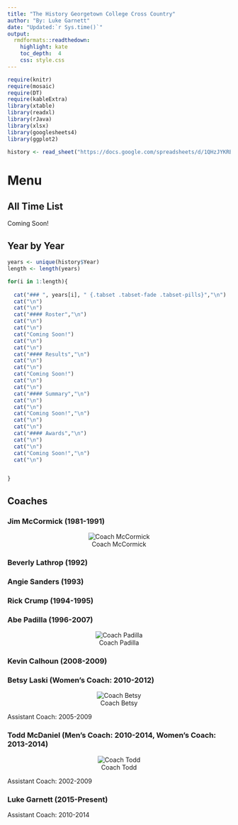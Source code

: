 ```yaml
---
title: "The History Georgetown College Cross Country"
author: "By: Luke Garnett"
date: "Updated:`r Sys.time()`"
output:
  rmdformats::readthedown:
    highlight: kate
    toc_depth:  4
    css: style.css
---
```


```r
require(knitr)
require(mosaic)
require(DT)
require(kableExtra)
library(xtable)
library(readxl)
library(rJava)
library(xlsx)
library(googlesheets4)
library(ggplot2)

history <- read_sheet("https://docs.google.com/spreadsheets/d/1QHzJYKRBgV-yQtBsh1UF5412YH71o__I7tq_tC58380/edit?usp=sharing")
```

# Menu {.tabset .tabset-fade .tabset-pills}

## All Time List

Coming Soon!

## Year by Year {.tabset .tabset-fade .tabset-pills}

```r
years <- unique(history$Year)
length <- length(years)

for(i in 1:length){
  
  cat("### ", years[i], " {.tabset .tabset-fade .tabset-pills}","\n")
  cat("\n")
  cat("\n")
  cat("#### Roster","\n")
  cat("\n")
  cat("\n")
  cat("Coming Soon!")
  cat("\n")
  cat("\n")
  cat("#### Results","\n")
  cat("\n")
  cat("\n")
  cat("Coming Soon!")
  cat("\n")
  cat("\n")
  cat("#### Summary","\n")
  cat("\n")
  cat("\n")
  cat("Coming Soon!","\n")
  cat("\n")
  cat("\n")
  cat("#### Awards","\n")
  cat("\n")
  cat("\n")
  cat("Coming Soon!","\n")
  cat("\n")


}
```

## Coaches

### Jim McCormick (1981-1991)

<center>
![Coach McCormick](CoachMccormick.png)
</center>

### Beverly Lathrop (1992)

### Angie Sanders (1993)

### Rick Crump (1994-1995)

### Abe Padilla (1996-2007)

<center>
![Coach Padilla](CoachPadilla.jpg)
</center>

### Kevin Calhoun (2008-2009)

### Betsy Laski (Women's Coach: 2010-2012)

<center>
![Coach Betsy](CoachBetsy.jpg)
</center>

Assistant Coach: 2005-2009

### Todd McDaniel (Men's Coach: 2010-2014, Women's Coach: 2013-2014)

<center>
![Coach Todd](CoachTodd.jpg)
</center>

Assistant Coach: 2002-2009

### Luke Garnett (2015-Present)

Assistant Coach: 2010-2014